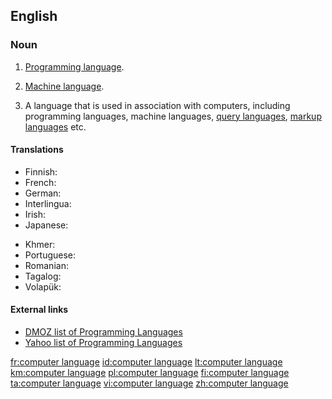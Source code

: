 ==English==
{{wikipedia}}

===Noun===
{{en-noun|head=[[computer]] [[language]]}}

# {{lb|en|programming}} [[programming language|Programming language]].
# {{lb|en|programming}} [[machine language|Machine language]].
# {{lb|en|programming}} A language that is used in association with computers, including programming languages, machine languages, [[query language]]s, [[markup language]]s etc.

====Translations====
{{trans-see|programming language}}

{{trans-see|machine language}}

{{trans-top|language associated with computers}}
* Finnish: {{t|fi|tietokonekieli}}
* French: {{t|fr|langage informatique|m}}
* German: {{t+|de|Computersprache|f}}
* Interlingua: {{t|ia|linguage computatorial}}
* Irish: {{t|ga|teanga ríomhaire|f}}
* Japanese: {{t|ja|計算機言語|tr=keisanki-gengo}}
{{trans-mid}}
* Khmer: {{t|km|ភាសាកុំព្យូទ័រ|tr=phea sar kom pyuu ter|sc=Khmr}}
* Portuguese: {{t|pt|linguagem de computador|f}}
* Romanian: {{t|ro|limbaj de calculator|n}}
* Tagalog: {{t|tl|panuusing wika}}
* Volapük: {{t|vo|kompütapük}}
{{trans-bottom}}

====External links====
* [http://dmoz.org/Computers/Programming/Languages/ DMOZ list of Programming Languages]
* [http://dir.yahoo.com/Computers_and_Internet/Programming_and_Development/Languages/ Yahoo list of Programming Languages]

[[fr:computer language]]
[[id:computer language]]
[[lt:computer language]]
[[km:computer language]]
[[pl:computer language]]
[[fi:computer language]]
[[ta:computer language]]
[[vi:computer language]]
[[zh:computer language]]